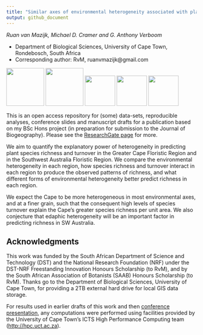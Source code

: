 ```yaml
---
title: "Similar axes of environmental heterogeneity associated with plant species richness in two hyper-diverse floras"
output: github_document
---
```


_Ruan van Mazijk, Michael D. Cramer and G. Anthony Verboom_

- Department of Biological Sciences, University of Cape Town, Rondebosch, South Africa
- Corresponding author: RvM, ruanvmazijk@gmail.com

<p>
  <img src="logos/UCT-logo.png"       height="100" />
  <img src="logos/BIO-logo.png"       height="100" />
  <img src="logos/DST-logo.png"       height="80"  />
  <img src="logos/NRF-logo.png"       height="80"  />
  <img src="logos/SAAB-logo.png"      height="80"  />
</p>

This is an open access repository for (some) data-sets, reproducible analyses, conference slides and manuscript drafts for a publication based on my BSc Hons project (in preparation for submission to the Journal of Biogeography). Please see the [ResearchGate page](https://www.researchgate.net/project/Plant-species-richness-turnover-environmental-heterogeneity-in-the-Cape-and-SW-Australia) for more.

We aim to quantify the explanatory power of heterogeneity in predicting plant species richness and turnover in the Greater Cape Floristic Region and in the Southwest Australia Floristic Region. We compare the environmental heterogeneity in each region, how species richness and turnover interact in each region to produce the observed patterns of richness, and what different forms of environmental heterogeneity better predict richness in each region.

We expect the Cape to be more heterogeneous in most environmental axes, and at a finer grain, such that the consequent high levels of species turnover explain the Cape's greater species richness per unit area. We also conjecture that edaphic heterogeneity will be an important factor in predicting richness in SW Australia.

## Acknowledgments

This work was funded by the South African Department of Science and Technology (DST) and the National Research Foundation (NRF) under the DST-NRF Freestanding Innovation Honours Scholarship (to RvM), and by the South African Association of Botanists (SAAB) Honours Scholarship (to RvM). Thanks go to the Department of Biological Sciences, University of Cape Town, for providing a 2TB external hard drive for local GIS data storage.

For results used in earlier drafts of this work and then [conference presentation](SAAB-AMA-SASSB-2019-talk), any computations were performed using facilities provided by the University of Cape Town's ICTS High Performance Computing team (<http://hpc.uct.ac.za>).
